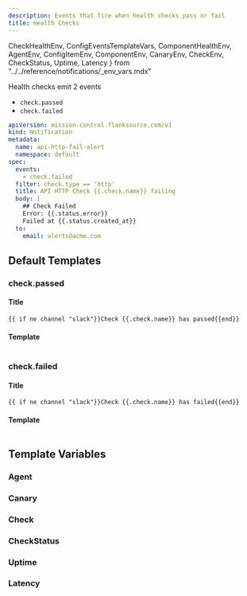 ```yaml
---
description: Events that fire when health checks pass or fail
title: Health Checks
---
```


  CheckHealthEnv, ConfigEventsTemplateVars, ComponentHealthEnv,
  AgentEnv, ConfigItemEnv, ComponentEnv, CanaryEnv, CheckEnv, CheckStatus,
  Uptime, Latency
} from "../../reference/notifications/_env_vars.mdx"

Health checks emit 2 events

- `check.passed`
- `check.failed`

```yaml title="notification.yaml"
apiVersion: mission-control.flanksource.com/v1
kind: Notification
metadata:
  name: api-http-fail-alert
  namespace: default
spec:
  events:
    - check.failed
  filter: check.type == 'http'
  title: API HTTP Check {{.check.name}} failing
  body: |
    ## Check Failed
    Error: {{.status.error}}
    Failed at {{.status.created_at}}
  to:
    email: alerts@acme.com
```

## Default Templates

### check.passed

#### Title

```
{{ if ne channel "slack"}}Check {{.check.name}} has passed{{end}}
```

#### Template

```txt file=../../../modules/mission-control/notification/templates/check.passed

```

### check.failed

#### Title

```
{{ if ne channel "slack"}}Check {{.check.name}} has failed{{end}}
```

#### Template

```txt file=../../../modules/mission-control/notification/templates/check.failed

```

## Template Variables

<CheckHealthEnv />

### Agent
<AgentEnv />

### Canary
<CanaryEnv />

### Check
<CheckEnv />

### CheckStatus
<CheckStatus />

### Uptime
<Uptime />

### Latency
<Latency />